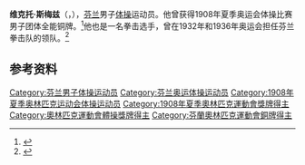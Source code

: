 {{NoteTA|G1=Sports}}
'''维克托·斯梅兹'''（{{lang-sv|Viktor Smeds}}，{{bd|1885年|9月18日|1957年|2月22日}}），[[芬兰|芬兰]]男子[[体操|体操]]运动员。他曾获得1908年夏季奥运会体操比赛男子团体全能铜牌。<ref>{{Cite web|title=Viktor SMEDS|url=https://www.olympic.org/viktor-smeds|accessdate=2021-03-21|work=International Olympic Committee}}</ref>他也是一名拳击选手，曾在1932年和1936年奥运会担任芬兰拳击队的领队。<ref name="Lounasheimo">{{cite book | last1 = Lounasheimo | first1 = Ilmo | last2 = Salokangas | first2 = Atle | date = 1993 | title = Kehän ääreltä. 70 v. suomalaista nyrkkeilyä | language = fi | location = Helsinki | publisher = Suomen nyrkkeilyliitto | pages = 82–83 | isbn = 952-90-5201-4}}</ref>

== 参考资料 ==
{{reflist}}

{{Authority control}}
{{DEFAULTSORT:Smeds, Viktor}}
[[Category:芬兰男子体操运动员|Category:芬兰男子体操运动员]]
[[Category:芬兰奥运体操运动员|Category:芬兰奥运体操运动员]]
[[Category:1908年夏季奥林匹克运动会体操运动员|Category:1908年夏季奥林匹克运动会体操运动员]]
[[Category:1908年夏季奧林匹克運動會獎牌得主|Category:1908年夏季奧林匹克運動會獎牌得主]]
[[Category:奧林匹克運動會體操獎牌得主|Category:奧林匹克運動會體操獎牌得主]]
[[Category:芬蘭奧林匹克運動會銅牌得主|Category:芬蘭奧林匹克運動會銅牌得主]]